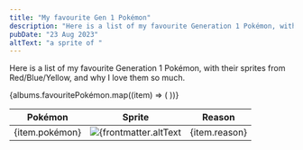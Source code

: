 ```yaml
---
title: "My favourite Gen 1 Pokémon"
description: "Here is a list of my favourite Generation 1 Pokémon, with their sprites from Red/Blue/Yellow, and why I love them so much."
pubDate: "23 Aug 2023"
altText: "a sprite of "
---
```


Here is a list of my favourite Generation 1 Pokémon, with their sprites from Red/Blue/Yellow, and why I love them so much.

<table>
	<thead>
		<tr>
			<th>Pokémon</th>
			<th>Sprite</th>
			<th>Reason</th>
		</tr>
	</thead>
	{albums.favouritePokémon.map((item) => (
	<tr>
		<td>{item.pokémon}</td>
		<td><img src={item.sprite} alt={frontmatter.altText + item.pokémon} /></td>
		<td>{item.reason}</td>
	</tr>
	))}
</table>